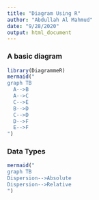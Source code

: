 ```yaml
---
title: "Diagram Using R"
author: "Abdullah Al Mahmud"
date: "9/28/2020"
output: html_document
---
```

### A basic diagram 
```r
library(DiagrammeR)
mermaid("
graph TB
  A-->B
  A-->C
  C-->E
  B-->D
  C-->D
  D-->F
  E-->F
")
```

### Data Types

```r
mermaid("
graph TB
Dispersion-->Absolute
Dispersion-->Relative
")
```